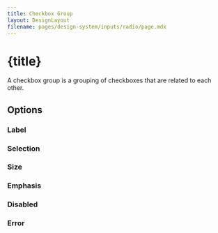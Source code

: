 ```yaml
---
title: Checkbox Group
layout: DesignLayout
filename: pages/design-system/inputs/radio/page.mdx
---
```



# {title}

A checkbox group is a grouping of checkboxes that are related to each other.

<MainView />

## Options 

### Label


### Selection



### Size

<SizeView />



### Emphasis




### Disabled

<DisabledView />

### Error

<ErrorView />


